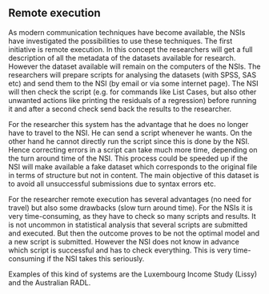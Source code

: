 ## Remote execution

As modern communication techniques have become available, the NSIs have investigated the possibilities to use these techniques. The first initiative is remote execution. In this concept the researchers will get a full description of all the metadata of the datasets available for research. However the dataset available will remain on the computers of the NSIs. The researchers will prepare scripts for analysing the datasets (with SPSS, SAS etc) and send them to the NSI (by email or via some internet page). The NSI will then check the script (e.g. for commands like List Cases, but also other unwanted actions like printing the residuals of a regression) before running it and after a second check send back the results to the researcher.

For the researcher this system has the advantage that he does no longer have to travel to the NSI. He can send a script whenever he wants. On the other hand he cannot directly run the script since this is done by the NSI. Hence correcting errors in a script can take much more time, depending on the turn around time of the NSI. This process could be speeded up if the NSI will make available a fake dataset which corresponds to the original file in terms of structure but not in content. The main objective of this dataset is to avoid all unsuccessful submissions due to syntax errors etc.

For the researcher remote execution has several advantages (no need for travel) but also some drawbacks (slow turn around time). For the NSIs it is very time-consuming, as they have to check so many scripts and results. It is not uncommon in statistical analysis that several scripts are submitted and executed. But then the outcome proves to be not the optimal model and a new script is submitted. However the NSI does not know in advance which script is successful and has to check everything. This is very time-consuming if the NSI takes this seriously.

Examples of this kind of systems are the Luxembourg Income Study (Lissy) and the Australian RADL.

